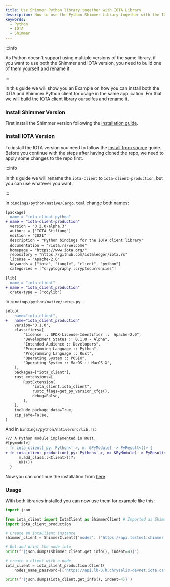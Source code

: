 ```yaml
---
title: Use Shimmer Python library together with IOTA Library
description: How to use the Python Shimmer Library together with the IOTA library
keywords:
  - Python
  - IOTA
  - Shimmer
---
```


:::info

As Python doesn't support using multiple versions of the same library, if you want to use both the Shimmer and IOTA version, you need to build one of them yourself and rename it.

:::

In this guide we will show you an Example on how you can install both the IOTA and Shimmer Python client for usage in the same application.
For that we will build the IOTA client library ourselfes and rename it.

### Install Shimmer Version

First install the Shimmer version following the [installation guide](/getting_started/python.mdx#install-package-from-pypi).

### Install IOTA Version

To install the IOTA version you need to follow the [Install from source](/iota.rs/getting_started/python#install-from-source) guide.
Before you continue with the steps after having cloned the repo, we need to apply some changes to the repo first.

:::info

In this guide we will rename the `iota-client` to `iota-client-production`, but you can use whatever you want.

:::

In `bindings/python/native/Cargo.toml` change both names:

```diff
[package]
- name = "iota-client-python"
+ name = "iota-client-production"
  version = "0.2.0-alpha.3"
  authors = ["IOTA Stiftung"]
  edition = "2021"
  description = "Python bindings for the IOTA client library"
  documentation = "/iota.rs/welcome"
  homepage = "https://www.iota.org/"
  repository = "https://github.com/iotaledger/iota.rs"
  license = "Apache-2.0"
  keywords = ["iota", "tangle", "client", "python"]
  categories = ["cryptography::cryptocurrencies"]

[lib]
- name = "iota_client"
+ name = "iota_client_production"
  crate-type = ["cdylib"]
```

In `bindings/python/native/setup.py`:

```diff
setup(
-   name="iota_client",
+   name="iota_client_production"
    version="0.1.0",
    classifiers=[
        "License :: SPDX-License-Identifier ::  Apache-2.0",
        "Development Status :: 0.1.0 - Alpha",
        "Intended Audience :: Developers",
        "Programming Language :: Python",
        "Programming Language :: Rust",
        "Operating System :: POSIX",
        "Operating System :: MacOS :: MacOS X",
    ],
    packages=["iota_client"],
    rust_extensions=[
        RustExtension(
            "iota_client.iota_client",
            rustc_flags=get_py_version_cfgs(),
            debug=False,
        ),
    ],
    include_package_data=True,
    zip_safe=False,
)
```

And in `bindings/python/native/src/lib.rs`:

```diff
/// A Python module implemented in Rust.
#[pymodule]
- fn iota_client(_py: Python<'_>, m: &PyModule) -> PyResult<()> {
+ fn iota_client_production(_py: Python<'_>, m: &PyModule) -> PyResult<()> {
      m.add_class::<Client>()?;
      Ok(())
  }
```

Now you can continue the installation from [here](/iota.rs/getting_started/python#change-to-the-python-binding-directory).

### Usage

With both libraries installed you can now use them for example like this:

```python
import json

from iota_client import IotaClient as ShimmerClient # Imported as ShimmerClient to prevent confusion
import iota_client_production

# Create an IotaClient instance
shimmer_client = ShimmerClient({'nodes': ['https://api.testnet.shimmer.network']})

# Get and print the node info
print(f'{json.dumps(shimmer_client.get_info(), indent=4)}')

# create a client with a node
iota_client = iota_client_production.Client(
    nodes_name_password=[['https://api.lb-0.h.chrysalis-devnet.iota.cafe']])

print(f'{json.dumps(iota_client.get_info(), indent=4)}')
```
